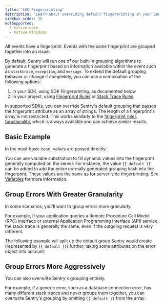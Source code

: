 ```yaml
---
title: "SDK Fingerprinting"
description: "Learn about overriding default fingerprinting in your SDK."
sidebar_order: 30
notSupported:
  - native.wasm
  - native.minidump
---
```


All events have a fingerprint. Events with the same fingerprint are grouped together into an issue.

By default, Sentry will run one of our built-in grouping algorithms to generate a fingerprint based on information available within the event such as `stacktrace`, `exception`, and `message`. To extend the default grouping behavior or change it completely, you can use a combination of the following options:

1. In your SDK, using SDK Fingerprinting, as documented below
2. In your project, using [Fingerprint Rules](/concepts/data-management/event-grouping/fingerprint-rules/) or [Stack Trace Rules](/concepts/data-management/event-grouping/stack-trace-rules/)

In supported SDKs, you can override Sentry's default grouping that passes the fingerprint attribute as an array of strings. The length of a fingerprint's array is not restricted. This works similarly to the [fingerprint rules functionality](/concepts/data-management/event-grouping/fingerprint-rules/), which is always available and can achieve similar results.

## Basic Example

In the most basic case, values are passed directly:

<PlatformContent includePath="set-fingerprint/basic" />

You can use variable substitution to fill dynamic values into the fingerprint generally computed on the server. For instance, the value `{{ default }}` can be added to add the entire normally generated grouping hash into the fingerprint. These values are the same as for server-side fingerprinting. See [Variables](/concepts/data-management/event-grouping/fingerprint-rules/#variables) for more information.

## Group Errors With Greater Granularity

In some scenarios, you'll want to group errors more granularly.

For example, if your application queries a Remote Procedure Call Model (RPC) interface or external Application Programming Interface (API) service, the stack trace is generally the same, even if the outgoing request is very different.

The following example will split up the default group Sentry would create (represented by `{{ default }}`) further, taking some attributes on the error object into account:

<PlatformContent includePath="set-fingerprint/rpc" />

## Group Errors More Aggressively

You can also overwrite Sentry's grouping entirely.

For example, if a generic error, such as a database connection error, has many different stack traces and never groups them together, you can overwrite Sentry's grouping by omitting `{{ default }}` from the array:

<PlatformContent includePath="set-fingerprint/database-connection" />
